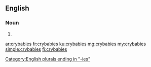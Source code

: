 {{also|cry-babies|cry babies}}
==English==

===Noun===
{{head|en|noun plural form}}

# {{plural of|crybaby|lang=en}}

[[Category:English plurals ending in "-ies"]]

[[ar:crybabies]]
[[fr:crybabies]]
[[ku:crybabies]]
[[mg:crybabies]]
[[my:crybabies]]
[[simple:crybabies]]
[[fi:crybabies]]